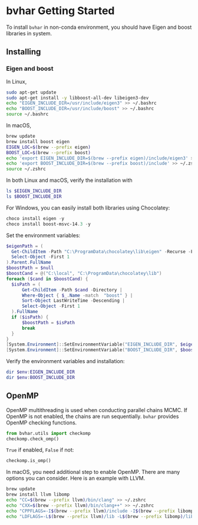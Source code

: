 # bvhar Getting Started

To install `bvhar` in non-conda environment, you should have Eigen and boost libraries in system.

## Installing

### Eigen and boost

In Linux,

```bash
sudo apt-get update
sudo apt-get install -y libboost-all-dev libeigen3-dev
echo "EIGEN_INCLUDE_DIR=/usr/include/eigen3" >> ~/.bashrc
echo "BOOST_INCLUDE_DIR=/usr/include/boost" >> ~/.bashrc
source ~/.bashrc
```

In macOS,

```zsh
brew update
brew install boost eigen
EIGEN_LOC=$(brew --prefix eigen)
BOOST_LOC=$(brew --prefix boost)
echo 'export EIGEN_INCLUDE_DIR=$(brew --prefix eigen)/include/eigen3' >> ~/.zshrc
echo 'export BOOST_INCLUDE_DIR=$(brew --prefix boost)/include' >> ~/.zshrc
source ~/.zshrc
```

In both Linux and macOS, verify the installation with

```bash
ls $EIGEN_INCLUDE_DIR
ls $BOOST_INCLUDE_DIR
```

For Windows, you can easily install both libraries using Chocolatey:

```powershell
choco install eigen -y
choco install boost-msvc-14.3 -y
```

Set the environment variables:

```powershell
$eigenPath = (
  Get-ChildItem -Path "C:\ProgramData\chocolatey\lib\eigen" -Recurse -Filter "Eigen" |
  Select-Object -First 1
).Parent.FullName
$boostPath = $null
$boostCand = @("C:\local", "C:\ProgramData\chocolatey\lib")
foreach ($cand in $boostCand) {
  $isPath = (
      Get-ChildItem -Path $cand -Directory |
      Where-Object { $_.Name -match  "boost" } |
      Sort-Object LastWriteTime -Descending |
      Select-Object -First 1
  ).FullName
  if ($isPath) {
      $boostPath = $isPath
      break
  }
}
[System.Environment]::SetEnvironmentVariable("EIGEN_INCLUDE_DIR", $eigenPath, [System.EnvironmentVariableTarget]::Machine)
[System.Environment]::SetEnvironmentVariable("BOOST_INCLUDE_DIR", $boostPath, [System.EnvironmentVariableTarget]::Machine)
```

Verify the environment variables and installation:

```powershell
dir $env:EIGEN_INCLUDE_DIR
dir $env:BOOST_INCLUDE_DIR
```

## OpenMP

OpenMP multithreading is used when conducting parallel chains MCMC. If OpenMP is not enabled, the chains are run sequentially. `bvhar` provides OpenMP checking functions.

```python
from bvhar.utils import checkomp
checkomp.check_omp()
```

`True` if enabled, `False` if not:

```python
checkomp.is_omp()
```

In macOS, you need additional step to enable OpenMP.
There are many options you can consider.
Here is an example with LLVM.

```zsh
brew update
brew install llvm libomp
echo "CC=$(brew --prefix llvm)/bin/clang" >> ~/.zshrc
echo "CXX=$(brew --prefix llvm)/bin/clang++" >> ~/.zshrc
echo "CPPFLAGS=-I$(brew --prefix llvm)/include -I$(brew --prefix libomp)/include" >> ~/.zshrc
echo "LDFLAGS=-L$(brew --prefix llvm)/lib -L$(brew --prefix libomp)/lib" >> ~/.zshrc
```
